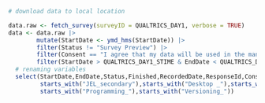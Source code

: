 
```r
# download data to local location

data.raw <- fetch_survey(surveyID = QUALTRICS_DAY1, verbose = TRUE) 
data <- data.raw |>
        mutate(StartDate <- ymd_hms(StartDate)) |>
        filter(Status != "Survey Preview") |>
        filter(Consent == "I agree that my data will be used in the manner described.") |>
        filter(StartDate > QUALTRICS_DAY1_STIME & EndDate < QUALTRICS_DAY2_ETIME) |>
  # renaming variables
  select(StartDate,EndDate,Status,Finished,RecordedDate,ResponseId,Consent,Degree,JEL_primary,
         starts_with("JEL_secondary"),starts_with("Desktop _"),starts_with("Advanced_usage_"),
         starts_with("Programming_"),starts_with("Versioning_")) 


```
